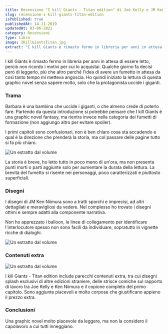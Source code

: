 ```yaml
---
title: Recensione "I kill Giants - Titan edition" di Joe Kelly e JM Ken Niimura
slug: recensione-i-kill-giants-titan-edition
isPublished: true
publishedAt: 14-11-2019
updatedAt: 03-06-2021
category: Recensioni
type: Libro
image: IKillGiantsTitan.jpg
extract: "I kill Giants è rimasto fermo in libreria per anni in attesa di essere letto, perciò non ricordo i motivi per cui lo acquistai. Qualche giorno fa decisi però di leggerlo, più che altro perché l'idea di avere un fumetto in attesa da così tanto tempo mi metteva angoscia. Ho quindi iniziato la lettura di questa graphic novel senza sapere molto, solo che la protagonista uccide i giganti."
---
```


<Book slug="i-kill-giants" />

I kill Giants è rimasto fermo in libreria per anni in attesa di essere letto, perciò non ricordo i motivi per cui lo acquistai. Qualche giorno fa decisi però di leggerlo, più che altro perché l'idea di avere un fumetto in attesa da così tanto tempo mi metteva angoscia. Ho quindi iniziato la lettura di questa graphic novel senza sapere molto, solo che la protagonista uccide i giganti.

### Trama

Barbara è una bambina che uccide i giganti, o che almeno crede di poterlo fare. Partendo da questa introduzione si potrebbe pensare che I kill Giants è una graphic novel fantasy, ma rientra invece nella categoria dei fumetti di formazione (non aggiungo altro per evitare spoiler).

I primi capitoli sono confusionari, non è ben chiaro cosa sta accadendo e qual è la direzione che prenderà la storia, ma col passare delle pagine tutto si fa più chiaro.

<Image  url="IKillGiants1.jpeg"  alt="Un estratto dal volume"  layout="intrinsic"  width={768} height={1024} center={true}/>

La storia è breve, ho letto tutto in poco meno di un'ora, ma non presenta punti morti o parti aggiunte solo per aumentare la durata della lettura. La brevità del fumetto si risente nei personaggi, poco caratterizzati e piuttosto superficiali.

### Disegni

I disegni di JM Ken Niimura sono a tratti sporchi e imprecisi, ad altri dettagliati e meravigliosi da vedere. Nel complesso ho trovato i disegni ottimi e sempre adatti alla componente narrativa.

Non ho apprezzato i balloon, le linee di collegamento per identificare l'interlocutore spesso non sono facili da individuare, sopratutto in vignette ricche di dialoghi.

<Image  url="IKillGiants2.jpeg"  alt="Un estratto dal volume"  layout="intrinsic"  width={1024} height={768} center={true}/>

### Contenuti extra

<Image  url="IKillGiants3.jpeg"  alt="Un estratto dal volume"  layout="intrinsic"  width={768} height={1024} center={true}/>

I kill Giants - Titan edition include parecchi contenuti extra, tra cui disegni splash esclusivi di altre edizioni straniere, delle strisce comiche sul rapporto di lavoro tra Joe Kelly e Ken Niimura e il copione completo del primo capitolo. Sono aggiunte piacevoli e molto corpose che giustificano appieno il prezzo extra.

### Conclusioni

Una graphic novel molto piacevole da leggere, ma non la considero il capolavoro a cui tutti inneggiano.